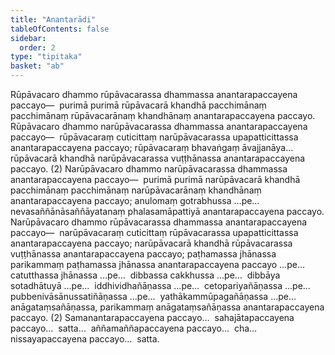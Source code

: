 ```yaml
---
title: "Anantarādi"
tableOfContents: false
sidebar:
  order: 2
type: "tipitaka"
basket: "ab"
---
```



<DynamicBreadcrumb />

<Division number="250">

<Paragraph number="4624">
Rūpāvacaro dhammo rūpāvacarassa dhammassa anantarapaccayena paccayo—  purimā purimā rūpāvacarā khandhā pacchimānaṃ pacchimānaṃ rūpāvacarānaṃ khandhānaṃ anantarapaccayena paccayo. Rūpāvacaro dhammo narūpāvacarassa dhammassa anantarapaccayena paccayo—  rūpāvacaraṃ cuticittaṃ narūpāvacarassa upapatticittassa anantarapaccayena paccayo; rūpāvacaraṃ bhavaṅgaṃ āvajjanāya…  rūpāvacarā khandhā narūpāvacarassa vuṭṭhānassa anantarapaccayena paccayo. (2)
</Paragraph>

</Division>
<Division number="251">

<Paragraph number="4625">
Narūpāvacaro dhammo narūpāvacarassa dhammassa anantarapaccayena paccayo—  purimā purimā narūpāvacarā khandhā pacchimānaṃ pacchimānaṃ narūpāvacarānaṃ khandhānaṃ anantarapaccayena paccayo; anulomaṃ gotrabhussa …pe…  nevasaññānāsaññāyatanaṃ phalasamāpattiyā anantarapaccayena paccayo. Narūpāvacaro dhammo rūpāvacarassa dhammassa anantarapaccayena paccayo—  narūpāvacaraṃ cuticittaṃ rūpāvacarassa upapatticittassa anantarapaccayena paccayo; narūpāvacarā khandhā rūpāvacarassa vuṭṭhānassa anantarapaccayena paccayo; paṭhamassa jhānassa parikammaṃ paṭhamassa jhānassa anantarapaccayena paccayo …pe…  catutthassa jhānassa …pe…  dibbassa cakkhussa …pe…  dibbāya sotadhātuyā …pe…  iddhividhañāṇassa …pe…  cetopariyañāṇassa …pe…  pubbenivāsānussatiñāṇassa …pe…  yathākammūpagañāṇassa …pe…  anāgataṃsañāṇassa, parikammaṃ anāgataṃsañāṇassa anantarapaccayena paccayo. (2)
</Paragraph>

<Paragraph number="4626">
Samanantarapaccayena paccayo…  sahajātapaccayena paccayo…  satta…  aññamaññapaccayena paccayo…  cha…  nissayapaccayena paccayo…  satta.
</Paragraph>
</Division>